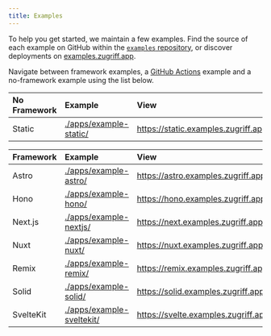 ```yaml
---
title: Examples
---
```


To help you get started, we maintain a few examples. Find the source of each example on GitHub within
the [`examples` repository](https://github.com/zugriffcloud/examples), or discover deployments on
[examples.zugriff.app](https://examples.zugriff.app).

Navigate between framework examples, a [GitHub Actions](https://github.com/zugriffcloud/examples/blob/main/.github/workflows/zugriff.yml) example and a no-framework example using the list below.

| No Framework | Example                                                                                          | View                                |
| :----------- | :----------------------------------------------------------------------------------------------- | :---------------------------------- |
| Static       | [./apps/example-static/](https://github.com/zugriffcloud/examples/blob/main/apps/example-static) | https://static.examples.zugriff.app |

| Framework | Example                                                                                                | View                                |
| :-------- | :----------------------------------------------------------------------------------------------------- | :---------------------------------- |
| Astro     | [./apps/example-astro/](https://github.com/zugriffcloud/examples/blob/main/apps/example-astro)         | https://astro.examples.zugriff.app  |
| Hono      | [./apps/example-hono/](https://github.com/zugriffcloud/examples/blob/main/apps/example-hono)           | https://hono.examples.zugriff.app   |
| Next.js   | [./apps/example-nextjs/](https://github.com/zugriffcloud/examples/blob/main/apps/example-nextjs)       | https://next.examples.zugriff.app   |
| Nuxt      | [./apps/example-nuxt/](https://github.com/zugriffcloud/examples/blob/main/apps/example-nuxt)           | https://nuxt.examples.zugriff.app   |
| Remix     | [./apps/example-remix/](https://github.com/zugriffcloud/examples/blob/main/apps/example-remix)         | https://remix.examples.zugriff.app  |
| Solid     | [./apps/example-solid/](https://github.com/zugriffcloud/examples/blob/main/apps/example-solid)         | https://solid.examples.zugriff.app  |
| SvelteKit | [./apps/example-sveltekit/](https://github.com/zugriffcloud/examples/blob/main/apps/example-sveltekit) | https://svelte.examples.zugriff.app |
